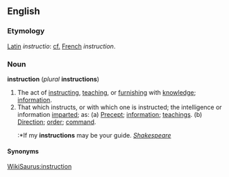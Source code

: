 ==English==

===Etymology===
[[Latin]] ''instructio'': [[cf.]] [[French]] ''instruction''.

===Noun===
'''instruction''' (''plural'' '''instructions''')

#The act of [[instruct]]ing, [[teach]]ing, or [[furnish]]ing with [[knowledge]]; [[information]].
#That which instructs, or with which one is instructed; the intelligence or information [[impart]]ed; as: (a) [[Precept]]; [[information]]; [[teachings]]. (b) [[Direction]]; [[order]]; [[command]]. 
#:*If my '''instructions''' may be your guide. ''[[Shakespeare (source)|Shakespeare]]'' 

====Synonyms====
[[WikiSaurus:instruction]]

{{webster}}